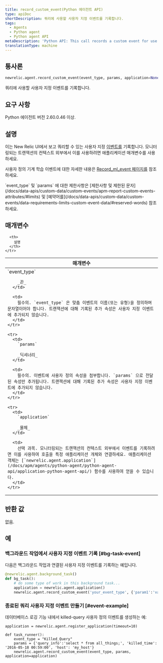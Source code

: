 ```yaml
---
title: record_custom_event(Python 에이전트 API)
type: apiDoc
shortDescription: 쿼리에 사용할 사용자 지정 이벤트를 기록합니다.
tags:
  - Agents
  - Python agent
  - Python agent API
metaDescription: 'Python API: This call records a custom event for use in querying.'
translationType: machine
---
```


## 통사론

```py
newrelic.agent.record_custom_event(event_type, params, application=None)
```

쿼리에 사용할 사용자 지정 이벤트를 기록합니다.

## 요구 사항

Python 에이전트 버전 2.60.0.46 이상.

## 설명

이는 New Relic UI에서 보고 쿼리할 수 있는 사용자 지정 [이벤트를](/docs/data-apis/understand-data/new-relic-data-types/#event-data) 기록합니다. 모니터링되는 트랜잭션의 컨텍스트 외부에서 이를 사용하려면 애플리케이션 매개변수를 사용하세요.

사용자 정의 기계 학습 이벤트에 대한 자세한 내용은 [Record_ml_event 페이지를](/docs/apm/agents/python-agent/python-agent-api/recordmlevent-python-agent-api) 참조하세요.

<Callout variant="important">
  `event_type` 및 `params` 에 대한 제한사항은 [제한사항 및 제한된 문자](/docs/data-apis/custom-data/custom-events/apm-report-custom-events-attributes/#limits) 및 [예약어를](/docs/data-apis/custom-data/custom-events/data-requirements-limits-custom-event-data/#reserved-words) 참조하세요.
</Callout>

## 매개변수

<table>
  <thead>
    <tr>
      <th width="25%">
        매개변수
      </th>

      <th>
        설명
      </th>
    </tr>
  </thead>

  <tbody>
    <tr>
      <td>
        `event_type`

        _끈_
      </td>

      <td>
        필수의. `event_type` 은 맞춤 이벤트의 이름(또는 유형)을 정의하며 문자열이어야 합니다. 트랜잭션에 대해 기록된 추가 속성은 사용자 지정 이벤트에 추가되지 않습니다.
      </td>
    </tr>

    <tr>
      <td>
        `params`

        _딕셔너리_
      </td>

      <td>
        필수의. 이벤트에 사용자 정의 속성을 첨부합니다. `params` 으로 전달된 속성만 추가됩니다. 트랜잭션에 대해 기록된 추가 속성은 사용자 지정 이벤트에 추가되지 않습니다.
      </td>
    </tr>

    <tr>
      <td>
        `application`

        _물체_
      </td>

      <td>
        선택 과목. 모니터링되는 트랜잭션의 컨텍스트 외부에서 이벤트를 기록하려면 이를 사용하여 호출을 특정 애플리케이션 개체와 연결하세요. 애플리케이션 객체는 [`newrelic.agent.application`](/docs/apm/agents/python-agent/python-agent-api/application-python-agent-api/) 함수를 사용하여 얻을 수 있습니다.
      </td>
    </tr>
  </tbody>
</table>

## 반환 값

없음.

## 예

### 백그라운드 작업에서 사용자 지정 이벤트 기록 [#bg-task-event]

다음은 백그라운드 작업과 연결된 사용자 지정 이벤트를 기록하는 예입니다.

```py
@newrelic.agent.background_task() 
def bg_task(): 
    # do some type of work in this background task...
    application = newrelic.agent.application()
    newrelic.agent.record_custom_event('your_event_type', {'param1':'value1'}, application)
```

### 종료된 쿼리 사용자 지정 이벤트 만들기 [#event-example]

데이터베이스 로깅 기능 내에서 killed-query 사용자 정의 이벤트를 생성하는 예:

```PY
application = newrelic.agent.register_application(timeout=10)

def task_runner(): 
    event_type = "Killed_Query" 
    params = {'query_info':'select * from all_things;', 'killed_time': '2016-05-18 00:59:00', 'host': 'my_host'} 
    newrelic.agent.record_custom_event(event_type, params, application=application)
```